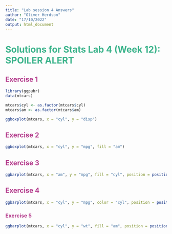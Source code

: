 ```yaml
---
title: "Lab session 4 Answers"
author: "Oliver Herdson"
date: "17/10/2022"
output: html_document
---
```


# [Solutions for Stats Lab 4 (Week 12): SPOILER ALERT]{style="color: rgb(61, 180, 140);"} {-}
## [Exercise 1]{style="color: rgb(180, 60, 140);"}

```r
library(ggpubr)
data(mtcars)

mtcars$cyl <- as.factor(mtcars$cyl)
mtcars$am <- as.factor(mtcars$am)

ggboxplot(mtcars, x = "cyl", y = "disp")

```
   
## [Exercise 2]{style="color: rgb(180, 60, 140);"}
```r
ggboxplot(mtcars, x = "cyl", y = "mpg", fill = "am")
```
   
## [Exercise 3]{style="color: rgb(180, 60, 140);"}

```r
ggbarplot(mtcars, x = "am", y = "mpg", fill = "cyl", position = position_dodge(1), add = "mean_sd")
```
    
## [Exercise 4]{style="color: rgb(180, 60, 140);"}
```r
ggbarplot(mtcars, x = "cyl", y = "mpg", color = "cyl", position = position_dodge(1), add = "mean")
```
    
### [Exercise 5]{style="color: rgb(180, 60, 140);"}
```r
ggbarplot(mtcars, x = "cyl", y = "wt", fill = "am", position = position_dodge(0.5), add = "mean_sd")
```

